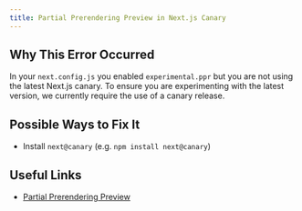 ```yaml
---
title: Partial Prerendering Preview in Next.js Canary
---
```


## Why This Error Occurred

In your `next.config.js` you enabled `experimental.ppr` but you are not using the latest Next.js canary. To ensure you are experimenting with the latest version, we currently require the use of a canary release.

## Possible Ways to Fix It

- Install `next@canary` (e.g. `npm install next@canary`)

## Useful Links

- [Partial Prerendering Preview](/blog/next-14#partial-prerendering-preview)
